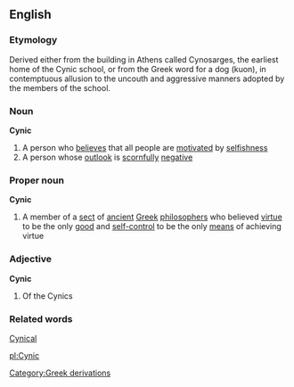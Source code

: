 {{wikipedia}}
==English==

===Etymology===
Derived either from the building in Athens called Cynosarges, the earliest home of the Cynic school, or from the Greek word for a dog (kuon), in contemptuous allusion to the uncouth and aggressive manners adopted by the members of the school.

===Noun===
'''Cynic'''
#A person who [[believe]]s that all people are [[motivate]]d by [[selfishness]]
#A person whose [[outlook]] is [[scornfull]]y [[negative]]

===Proper noun===
'''Cynic'''
#A member of a [[sect]] of [[ancient]] [[Greek]] [[philosopher]]s who believed [[virtue]] to be the only [[good]] and [[self-control]] to be the only [[means]] of achieving virtue

===Adjective===
'''Cynic'''
#Of the Cynics

===Related words===
[[Cynical]]

[[Category:Greek derivations]]
[[pl:Cynic]]